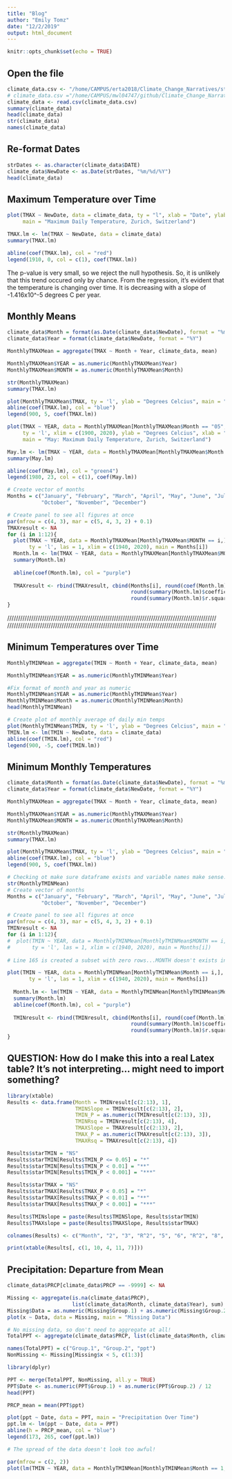 ```yaml
---
title: "Blog"
author: "Emily Tomz"
date: "12/2/2019"
output: html_document
---
```


```r
knitr::opts_chunk$set(echo = TRUE)
```

## Open the file

```r
climate_data.csv <- "/home/CAMPUS/erta2018/Climate_Change_Narratives/student_folders/Tomz/Tomz_Blog_v0_files/1957996_modified.csv"
# climate_data.csv ="/home/CAMPUS/mwl04747/github/Climate_Change_Narratives/student_folders/Tomz/Tomz_Blog_v0_files/1957996_modified.csv"
climate_data <- read.csv(climate_data.csv)
summary(climate_data)
head(climate_data)
str(climate_data)
names(climate_data)
```



## Re-format Dates

```r
strDates <- as.character(climate_data$DATE)
climate_data$NewDate <- as.Date(strDates, "%m/%d/%Y")
head(climate_data)
```




## Maximum Temperature over Time

```r
plot(TMAX ~ NewDate, data = climate_data, ty = "l", xlab = "Date", ylab = "Degrees Celcius",
     main = "Maximum Daily Temperature, Zurich, Switzerland")

TMAX.lm <- lm(TMAX ~ NewDate, data = climate_data)
summary(TMAX.lm)

abline(coef(TMAX.lm), col = "red")
legend(1910, 0, col = c(1), coef(TMAX.lm))
```
The p-value is very small, so we reject the null hypothesis. So, it is unlikely that this trend occured only by chance. From the regression, it's evident that the temperature is changing over time. It is decreasing with a slope of -1.416x10^-5 degrees C per year.


## Monthly Means

```r
climate_data$Month = format(as.Date(climate_data$NewDate), format = "%m")
climate_data$Year = format(climate_data$NewDate, format = "%Y")

MonthlyTMAXMean = aggregate(TMAX ~ Month + Year, climate_data, mean)

MonthlyTMAXMean$YEAR = as.numeric(MonthlyTMAXMean$Year)
MonthlyTMAXMean$MONTH = as.numeric(MonthlyTMAXMean$Month)

str(MonthlyTMAXMean)
summary(TMAX.lm)

plot(MonthlyTMAXMean$TMAX, ty = 'l', ylab = "Degrees Celcius", main = "Maximum Mean Montly Temperature, Zurich, Switzerland")
abline(coef(TMAX.lm), col = "blue")
legend(900, 5, coef(TMAX.lm))
```

```r
plot(TMAX ~ YEAR, data = MonthlyTMAXMean[MonthlyTMAXMean$Month == "05",], 
     ty = 'l', xlim = c(1900, 2020), ylab = "Degrees Celcius", xlab = "Date", 
     main = "May: Maximum Daily Temperature, Zurich, Switzerland")

May.lm <- lm(TMAX ~ YEAR, data = MonthlyTMAXMean[MonthlyTMAXMean$Month == "05",])
summary(May.lm)

abline(coef(May.lm), col = "green4")
legend(1980, 23, col = c(1), coef(May.lm))
```

```r
# Create vector of months
Months = c("January", "February", "March", "April", "May", "June", "July", "August", "September",
           "October", "November", "December")

# Create panel to see all figures at once
par(mfrow = c(4, 3), mar = c(5, 4, 3, 2) + 0.1) 
TMAXresult <- NA
for (i in 1:12){
  plot(TMAX ~ YEAR, data = MonthlyTMAXMean[MonthlyTMAXMean$MONTH == i,],
       ty = 'l', las = 1, xlim = c(1940, 2020), main = Months[i])
  Month.lm <- lm(TMAX ~ YEAR, data = MonthlyTMAXMean[MonthlyTMAXMean$MONTH == i,])
  summary(Month.lm)
  
  abline(coef(Month.lm), col = "purple")
  
  TMAXresult <- rbind(TMAXresult, cbind(Months[i], round(coef(Month.lm)[2], 4),
                                        round(summary(Month.lm)$coefficients[2, 4], 4),
                                        round(summary(Month.lm)$r.squared, 3)))
}
```




////////////////////////////////////////////////////////////////////////////////////////////////
////////////////////////////////////////////////////////////////////////////////////////////////


## Minimum Temperatures over Time

```r
MonthlyTMINMean = aggregate(TMIN ~ Month + Year, climate_data, mean)

MonthlyTMINMean$YEAR = as.numeric(MonthlyTMINMean$Year)

#Fix format of month and year as numeric
MonthlyTMINMean$YEAR = as.numeric(MonthlyTMINMean$Year)
MonthlyTMINMean$Month = as.numeric(MonthlyTMINMean$Month)
head(MonthlyTMINMean)

# Create plot of monthly average of daily min temps
plot(MonthlyTMINMean$TMIN, ty = 'l', ylab = "Degrees Celcius", main = "Monthly Minimum Daily Temperature, Zurich, Switzerland")
TMIN.lm <- lm(TMIN ~ NewDate, data = climate_data)
abline(coef(TMIN.lm), col = "red")
legend(900, -5, coef(TMIN.lm))
```

## Minimum Monthly Temperatures

```r
climate_data$Month = format(as.Date(climate_data$NewDate), format = "%m")
climate_data$Year = format(climate_data$NewDate, format = "%Y")

MonthlyTMAXMean = aggregate(TMAX ~ Month + Year, climate_data, mean)

MonthlyTMAXMean$YEAR = as.numeric(MonthlyTMAXMean$Year)
MonthlyTMAXMean$MONTH = as.numeric(MonthlyTMAXMean$Month)

str(MonthlyTMAXMean)
summary(TMAX.lm)

plot(MonthlyTMAXMean$TMAX, ty = 'l', ylab = "Degrees Celcius", main = "Maximum Mean Montly Temperature, Zurich, Switzerland")
abline(coef(TMAX.lm), col = "blue")
legend(900, 5, coef(TMAX.lm))
```


```r
# Checking ot make sure dataframe exists and variable names make sense...
str(MonthlyTMINMean)
# Create vector of months
Months = c("January", "February", "March", "April", "May", "June", "July", "August", "September",
           "October", "November", "December")

# Create panel to see all figures at once
par(mfrow = c(4, 3), mar = c(5, 4, 3, 2) + 0.1)
TMINresult <- NA
for (i in 1:12){
#  plot(TMIN ~ YEAR, data = MonthlyTMINMean[MonthlyTMINMean$MONTH == i,],
#       ty = 'l', las = 1, xlim = c(1940, 2020), main = Months[i])
  
# Line 165 is created a subset with zero rows...MONTH doesn't exists in dataframe.

plot(TMIN ~ YEAR, data = MonthlyTMINMean[MonthlyTMINMean$Month == i,],
       ty = 'l', las = 1, xlim = c(1940, 2020), main = Months[i])
  
  Month.lm <- lm(TMIN ~ YEAR, data = MonthlyTMINMean[MonthlyTMINMean$Month == i,])
  summary(Month.lm)
  abline(coef(Month.lm), col = "purple")
  
  TMINresult <- rbind(TMINresult, cbind(Months[i], round(coef(Month.lm)[2], 4),
                                        round(summary(Month.lm)$coefficients[2, 4], 4),
                                        round(summary(Month.lm)$r.squared, 3)))
}
```

## QUESTION: How do I make this into a real Latex table? It's not interpreting... might need to import something?

```r
library(xtable)
Results <- data.frame(Month = TMINresult[c(2:13), 1],
                      TMINSlope = TMINresult[c(2:13), 2],
                      TMIN_P = as.numeric(TMINresult[c(2:13), 3]),
                      TMINRsq = TMINresult[c(2:13), 4],
                      TMAXSlope = TMAXresult[c(2:13), 2],
                      TMAX_P = as.numeric(TMAXresult[c(2:13), 3]),
                      TMAXRsq = TMAXresult[c(2:13), 4])

Results$starTMIN = "NS"
Results$starTMIN[Results$TMIN_P <= 0.05] = "*"
Results$starTMIN[Results$TMIN_P < 0.01] = "**"
Results$starTMIN[Results$TMIN_P < 0.001] = "***"

Results$starTMAX = "NS"
Results$starTMAX[Results$TMAX_P < 0.05] = "*"
Results$starTMAX[Results$TMAX_P < 0.01] = "**"
Results$starTMAX[Results$TMAX_P < 0.001] = "***"

Results$TMINslope = paste(Results$TMINSlope, Results$starTMIN)
Results$TMAXslope = paste(Results$TMAXSlope, Results$starTMAX)

colnames(Results) <- c("Month", "2", "3", "R^2", "5", "6", "R^2", "8", "9", "Slope TMIN", "Slope TMAX")

print(xtable(Results[, c(1, 10, 4, 11, 7)]))
```


## Precipitation: Departure from Mean

```r
climate_data$PRCP[climate_data$PRCP == -9999] <- NA

Missing <- aggregate(is.na(climate_data$PRCP),
                     list(climate_data$Month, climate_data$Year), sum)
Missing$Data = as.numeric(Missing$Group.1) + as.numeric(Missing$Group.2) / 12
plot(x ~ Data, data = Missing, main = "Missing Data")
```

```r
# No missing data, so don't need to aggregate at all!
TotalPPT <- aggregate(climate_data$PRCP, list(climate_data$Month, climate_data$Year), sum, na.rm = T)

names(TotalPPT) = c("Group.1", "Group.2", "ppt")
NonMissing <- Missing[Missing$x < 5, c(1:3)]

library(dplyr)

PPT <- merge(TotalPPT, NonMissing, all.y = TRUE)
PPT$Date <- as.numeric(PPT$Group.1) + as.numeric(PPT$Group.2) / 12
head(PPT)

PRCP_mean = mean(PPT$ppt)

plot(ppt ~ Date, data = PPT, main = "Precipitation Over Time")
ppt.lm <- lm(ppt ~ Date, data = PPT)
abline(h = PRCP_mean, col = "blue")
legend(173, 265, coef(ppt.lm))

# The spread of the data doesn't look too awful!
```


```r
par(mfrow = c(2, 2))
plot(lm(TMIN ~ YEAR, data = MonthlyTMINMean[MonthlyTMINMean$Month == 1,]))
```